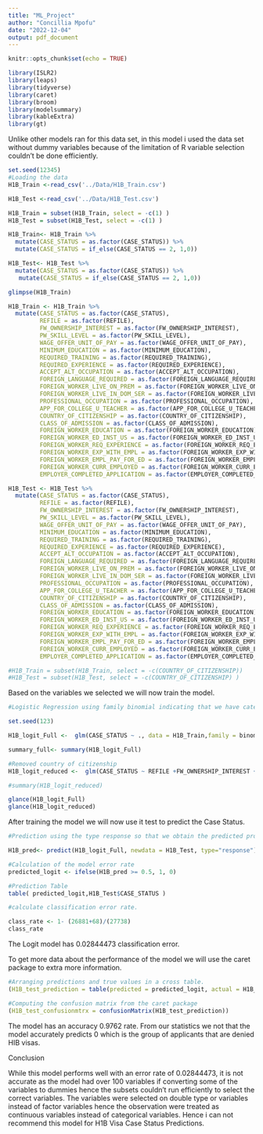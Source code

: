```yaml
---
title: "ML_Project"
author: "Concillia Mpofu"
date: "2022-12-04"
output: pdf_document
---
```


```r
knitr::opts_chunk$set(echo = TRUE)
```

```r
library(ISLR2)
library(leaps)
library(tidyverse)
library(caret)
library(broom)
library(modelsummary)
library(kableExtra)
library(gt)
```

Unlike other models ran for this data set, in this model i used the data set without dummy variables because of the limitation of R variable selection couldn't be done efficiently. 

```r
set.seed(12345)
#Loading the data 
H1B_Train <-read_csv('../Data/H1B_Train.csv')

H1B_Test <-read_csv('../Data/H1B_Test.csv')

H1B_Train = subset(H1B_Train, select = -c(1) )
H1B_Test = subset(H1B_Test, select = -c(1) )

H1B_Train<- H1B_Train %>% 
  mutate(CASE_STATUS = as.factor(CASE_STATUS)) %>% 
  mutate(CASE_STATUS = if_else(CASE_STATUS == 2, 1,0))

H1B_Test<- H1B_Test %>% 
  mutate(CASE_STATUS = as.factor(CASE_STATUS)) %>% 
   mutate(CASE_STATUS = if_else(CASE_STATUS == 2, 1,0))

glimpse(H1B_Train)
```

```r
H1B_Train <- H1B_Train %>% 
  mutate(CASE_STATUS = as.factor(CASE_STATUS),
         REFILE = as.factor(REFILE),
         FW_OWNERSHIP_INTEREST = as.factor(FW_OWNERSHIP_INTEREST),
         PW_SKILL_LEVEL = as.factor(PW_SKILL_LEVEL),
         WAGE_OFFER_UNIT_OF_PAY = as.factor(WAGE_OFFER_UNIT_OF_PAY),
         MINIMUM_EDUCATION = as.factor(MINIMUM_EDUCATION),
         REQUIRED_TRAINING = as.factor(REQUIRED_TRAINING),
         REQUIRED_EXPERIENCE = as.factor(REQUIRED_EXPERIENCE),
         ACCEPT_ALT_OCCUPATION = as.factor(ACCEPT_ALT_OCCUPATION),
         FOREIGN_LANGUAGE_REQUIRED = as.factor(FOREIGN_LANGUAGE_REQUIRED),
         FOREIGN_WORKER_LIVE_ON_PREM = as.factor(FOREIGN_WORKER_LIVE_ON_PREM),
         FOREIGN_WORKER_LIVE_IN_DOM_SER = as.factor(FOREIGN_WORKER_LIVE_IN_DOM_SER),
         PROFESSIONAL_OCCUPATION = as.factor(PROFESSIONAL_OCCUPATION),
         APP_FOR_COLLEGE_U_TEACHER = as.factor(APP_FOR_COLLEGE_U_TEACHER),
         COUNTRY_OF_CITIZENSHIP = as.factor(COUNTRY_OF_CITIZENSHIP),
         CLASS_OF_ADMISSION = as.factor(CLASS_OF_ADMISSION),
         FOREIGN_WORKER_EDUCATION = as.factor(FOREIGN_WORKER_EDUCATION),
         FOREIGN_WORKER_ED_INST_US = as.factor(FOREIGN_WORKER_ED_INST_US),
         FOREIGN_WORKER_REQ_EXPERIENCE = as.factor(FOREIGN_WORKER_REQ_EXPERIENCE),
         FOREIGN_WORKER_EXP_WITH_EMPL = as.factor(FOREIGN_WORKER_EXP_WITH_EMPL),
         FOREIGN_WORKER_EMPL_PAY_FOR_ED = as.factor(FOREIGN_WORKER_EMPL_PAY_FOR_ED),
         FOREIGN_WORKER_CURR_EMPLOYED = as.factor(FOREIGN_WORKER_CURR_EMPLOYED),
         EMPLOYER_COMPLETED_APPLICATION = as.factor(EMPLOYER_COMPLETED_APPLICATION)) 

H1B_Test <- H1B_Test %>% 
  mutate(CASE_STATUS = as.factor(CASE_STATUS),
         REFILE = as.factor(REFILE),
         FW_OWNERSHIP_INTEREST = as.factor(FW_OWNERSHIP_INTEREST),
         PW_SKILL_LEVEL = as.factor(PW_SKILL_LEVEL),
         WAGE_OFFER_UNIT_OF_PAY = as.factor(WAGE_OFFER_UNIT_OF_PAY),
         MINIMUM_EDUCATION = as.factor(MINIMUM_EDUCATION),
         REQUIRED_TRAINING = as.factor(REQUIRED_TRAINING),
         REQUIRED_EXPERIENCE = as.factor(REQUIRED_EXPERIENCE),
         ACCEPT_ALT_OCCUPATION = as.factor(ACCEPT_ALT_OCCUPATION),
         FOREIGN_LANGUAGE_REQUIRED = as.factor(FOREIGN_LANGUAGE_REQUIRED),
         FOREIGN_WORKER_LIVE_ON_PREM = as.factor(FOREIGN_WORKER_LIVE_ON_PREM),
         FOREIGN_WORKER_LIVE_IN_DOM_SER = as.factor(FOREIGN_WORKER_LIVE_IN_DOM_SER),
         PROFESSIONAL_OCCUPATION = as.factor(PROFESSIONAL_OCCUPATION),
         APP_FOR_COLLEGE_U_TEACHER = as.factor(APP_FOR_COLLEGE_U_TEACHER),
         COUNTRY_OF_CITIZENSHIP = as.factor(COUNTRY_OF_CITIZENSHIP),
         CLASS_OF_ADMISSION = as.factor(CLASS_OF_ADMISSION),
         FOREIGN_WORKER_EDUCATION = as.factor(FOREIGN_WORKER_EDUCATION),
         FOREIGN_WORKER_ED_INST_US = as.factor(FOREIGN_WORKER_ED_INST_US),
         FOREIGN_WORKER_REQ_EXPERIENCE = as.factor(FOREIGN_WORKER_REQ_EXPERIENCE),
         FOREIGN_WORKER_EXP_WITH_EMPL = as.factor(FOREIGN_WORKER_EXP_WITH_EMPL),
         FOREIGN_WORKER_EMPL_PAY_FOR_ED = as.factor(FOREIGN_WORKER_EMPL_PAY_FOR_ED),
         FOREIGN_WORKER_CURR_EMPLOYED = as.factor(FOREIGN_WORKER_CURR_EMPLOYED),
         EMPLOYER_COMPLETED_APPLICATION = as.factor(EMPLOYER_COMPLETED_APPLICATION)) 

#H1B_Train = subset(H1B_Train, select = -c(COUNTRY_OF_CITIZENSHIP))
#H1B_Test = subset(H1B_Test, select = -c(COUNTRY_OF_CITIZENSHIP) )
```



Based on the variables we selected we will now train the model. 
```r
#Logistic Regression using family binomial indicating that we have categorical variables

set.seed(123)

H1B_logit_Full <-  glm(CASE_STATUS ~ ., data = H1B_Train,family = binomial )
```


```r
summary_full<- summary(H1B_logit_Full)

```

```r
#Removed country of citizenship 
H1B_logit_reduced <-  glm(CASE_STATUS ~ REFILE +FW_OWNERSHIP_INTEREST + PW_SKILL_LEVEL + WAGE_OFFER_UNIT_OF_PAY + MINIMUM_EDUCATION + REQUIRED_TRAINING + REQUIRED_EXPERIENCE + ACCEPT_ALT_OCCUPATION +  FOREIGN_LANGUAGE_REQUIRED + FOREIGN_WORKER_LIVE_ON_PREM + FOREIGN_WORKER_LIVE_IN_DOM_SER +PROFESSIONAL_OCCUPATION + APP_FOR_COLLEGE_U_TEACHER + CLASS_OF_ADMISSION + FOREIGN_WORKER_EDUCATION + FOREIGN_WORKER_YRS_SINCE_ED + FOREIGN_WORKER_ED_INST_US + FOREIGN_WORKER_REQ_EXPERIENCE + FOREIGN_WORKER_EXP_WITH_EMPL + FOREIGN_WORKER_EMPL_PAY_FOR_ED + FOREIGN_WORKER_CURR_EMPLOYED + EMPLOYER_COMPLETED_APPLICATION + WAITING_PERIOD + PW_WAGE_HOURLY, data = H1B_Train,family = binomial)

#summary(H1B_logit_reduced)
```

```r
glance(H1B_logit_Full)
glance(H1B_logit_reduced)
```


After training the model we will now use it test to predict the Case Status.
```r
#Prediction using the type response so that we obtain the predicted probabilities

H1B_pred<- predict(H1B_logit_Full, newdata = H1B_Test, type="response")
```



```r
#Calculation of the model error rate 
predicted_logit <- ifelse(H1B_pred >= 0.5, 1, 0)

#Prediction Table
table( predicted_logit,H1B_Test$CASE_STATUS )


```

```r
#calculate classification error rate.

class_rate <- 1- (26881+68)/(27738)
class_rate
```

The Logit model has 0.02844473 classification error.



To get more data about the performance of the model we will use the caret package to extra more information.

```r
#Arranging predictions and true values in a cross table.
(H1B_test_prediction = table(predicted = predicted_logit, actual = H1B_Test$CASE_STATUS))
```

```r
#Computing the confusion matrix from the caret package
(H1B_test_confusionmtrx = confusionMatrix(H1B_test_prediction))
```
The model has an accuracy 0.9762 rate. From our statistics we not that the model accurately predicts 0 which is the group of applicants that are denied HIB visas. 

Conclusion

While this model performs well with an error rate of 0.02844473, it is not accurate as the model had over 100 variables if converting some of the variables to dummies hence the subsets couldn't run efficiently to select the correct variables. The variables were selected on double type or variables instead of factor variables hence the observation were treated as continuous variables instead of categorical variables. Hence i can not recommend this model for H1B Visa Case Status Predictions. 


